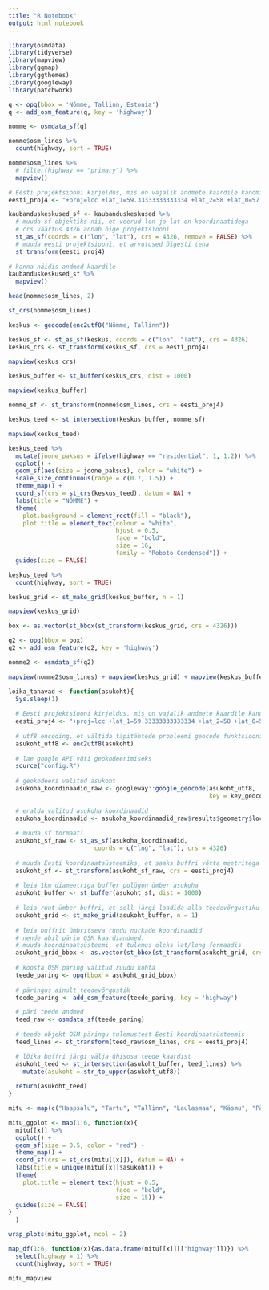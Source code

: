 ```yaml
---
title: "R Notebook"
output: html_notebook
---
```


```r
library(osmdata)
library(tidyverse)
library(mapview)
library(ggmap)
library(ggthemes)
library(googleway)
library(patchwork)
```

```r
q <- opq(bbox = 'Nõmme, Tallinn, Estonia')
q <- add_osm_feature(q, key = 'highway')

nomme <- osmdata_sf(q)
```

```r
nomme$osm_lines %>% 
  count(highway, sort = TRUE)
```

```r
nomme$osm_lines %>% 
  # filter(highway == "primary") %>% 
  mapview()
```

```r
# Eesti projektsiooni kirjeldus, mis on vajalik andmete kaardile kandmiseks
eesti_proj4 <- "+proj=lcc +lat_1=59.33333333333334 +lat_2=58 +lat_0=57.51755393055556 +lon_0=24 +x_0=500000 +y_0=6375000 +ellps=GRS80 +towgs84=0,0,0,0,0,0,0 +units=m +no_defs"

kaubanduskeskused_sf <- kaubanduskeskused %>% 
  # muuda sf objektiks nii, et veerud lon ja lat on koordinaatidega
  # crs väärtus 4326 annab õige projektsiooni
  st_as_sf(coords = c("lon", "lat"), crs = 4326, remove = FALSE) %>% 
  # muuda eesti projektsiooni, et arvutused õigesti teha
  st_transform(eesti_proj4)
  
# kanna näidis andmed kaardile
kaubanduskeskused_sf %>% 
  mapview()
```


```r
head(nomme$osm_lines, 2)

st_crs(nomme$osm_lines)
```


```r
keskus <- geocode(enc2utf8("Nõmme, Tallinn"))
```

```r
keskus_sf <- st_as_sf(keskus, coords = c("lon", "lat"), crs = 4326)
keskus_crs <- st_transform(keskus_sf, crs = eesti_proj4)
```

```r
mapview(keskus_crs)
```

```r
keskus_buffer <- st_buffer(keskus_crs, dist = 1000)
```

```r
mapview(keskus_buffer)
```

```r
nomme_sf <- st_transform(nomme$osm_lines, crs = eesti_proj4)

keskus_teed <- st_intersection(keskus_buffer, nomme_sf)
```

```r
mapview(keskus_teed)
```


```r
keskus_teed %>% 
  mutate(joone_paksus = ifelse(highway == "residential", 1, 1.2)) %>% 
  ggplot() +
  geom_sf(aes(size = joone_paksus), color = "white") +
  scale_size_continuous(range = c(0.7, 1.5)) +
  theme_map() +
  coord_sf(crs = st_crs(keskus_teed), datum = NA) +
  labs(title = "NÕMME") +
  theme(
    plot.background = element_rect(fill = "black"),
    plot.title = element_text(colour = "white",
                              hjust = 0.5,
                              face = "bold",
                              size = 16,
                              family = "Roboto Condensed")) +
  guides(size = FALSE)
```

```r
keskus_teed %>% 
  count(highway, sort = TRUE)
```
```r
keskus_grid <- st_make_grid(keskus_buffer, n = 1)
```


```r
mapview(keskus_grid)
```

```r
box <- as.vector(st_bbox(st_transform(keskus_grid, crs = 4326)))
```

```r
q2 <- opq(bbox = box)
q2 <- add_osm_feature(q2, key = 'highway')

nomme2 <- osmdata_sf(q2)
```

```r
mapview(nomme2$osm_lines) + mapview(keskus_grid) + mapview(keskus_buffer)
```

```r
loika_tanavad <- function(asukoht){
  Sys.sleep(1)
  
  # Eesti projektsiooni kirjeldus, mis on vajalik andmete kaardile kandmiseks
  eesti_proj4 <- "+proj=lcc +lat_1=59.33333333333334 +lat_2=58 +lat_0=57.51755393055556 +lon_0=24 +x_0=500000 +y_0=6375000 +ellps=GRS80 +towgs84=0,0,0,0,0,0,0 +units=m +no_defs"
  
  # utf8 encoding, et vältida täpitähtede probleemi geocode funktsioonis
  asukoht_utf8 <- enc2utf8(asukoht)
  
  # lae google API võti geokodeerimiseks
  source("config.R")
  
  # geokodeeri valitud asukoht
  asukoha_koordinaadid_raw <- googleway::google_geocode(asukoht_utf8, 
                                                        key = key_geocode)
  
  # eralda valitud asukoha koordinaadid
  asukoha_koordinaadid <- asukoha_koordinaadid_raw$results$geometry$location
  
  # muuda sf formaati
  asukoht_sf_raw <- st_as_sf(asukoha_koordinaadid, 
                        coords = c("lng", "lat"), crs = 4326)
  
  # muuda Eesti koordinaatsüsteemiks, et saaks buffri võtta meetritega
  asukoht_sf <- st_transform(asukoht_sf_raw, crs = eesti_proj4)
  
  # leia 1km diameetriga buffer polügon ümber asukoha
  asukoht_buffer <- st_buffer(asukoht_sf, dist = 1000)
  
  # leia ruut ümber buffri, et sell järgi laadida alla teedevõrgustiku andmed
  asukoht_grid <- st_make_grid(asukoht_buffer, n = 1)
  
  # leia buffrit ümbritseva ruudu nurkade koordinaadid
  # nende abil pärin OSM kaardiandmed.
  # muuda koordinaatsüsteemi, et tulemus oleks lat/long formaadis
  asukoht_grid_bbox <- as.vector(st_bbox(st_transform(asukoht_grid, crs = 4326)))
  
  # koosta OSM päring valitud ruudu kohta
  teede_paring <- opq(bbox = asukoht_grid_bbox)
  
  # päringus ainult teedevõrgustik
  teede_paring <- add_osm_feature(teede_paring, key = 'highway')

  # päri teede andmed
  teed_raw <- osmdata_sf(teede_paring)
  
  # teede objekt OSM päringu tulemustest Eesti koordinaatsüsteemis
  teed_lines <- st_transform(teed_raw$osm_lines, crs = eesti_proj4)

  # lõika buffri järgi välja ühisosa teede kaardist
  asukoht_teed <- st_intersection(asukoht_buffer, teed_lines) %>% 
    mutate(asukoht = str_to_upper(asukoht_utf8))
  
  return(asukoht_teed)
}
```

```r
mitu <- map(c("Haapsalu", "Tartu", "Tallinn", "Laulasmaa", "Käsmu", "Pärnu"), possibly(loika_tanavad, NULL))
```

```r
mitu_ggplot <- map(1:6, function(x){
  mitu[[x]] %>% 
  ggplot() +
  geom_sf(size = 0.5, color = "red") +
  theme_map() +
  coord_sf(crs = st_crs(mitu[[x]]), datum = NA) +
  labs(title = unique(mitu[[x]]$asukoht)) +
  theme(
    plot.title = element_text(hjust = 0.5,
                              face = "bold",
                              size = 15)) +
  guides(size = FALSE)
}
  )
```


```r
wrap_plots(mitu_ggplot, ncol = 2)
```

```r
map_df(1:6, function(x){as.data.frame(mitu[[x]][["highway"]])}) %>% 
  select(highway = 1) %>% 
  count(highway, sort = TRUE)
```

```r
mitu_mapview
```

